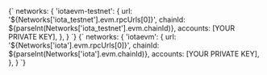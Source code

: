 
<Tabs groupId='network' queryString>
<TabItem value='iota_testnet' label='IOTA EVM Testnet'>

<CodeBlock language="js">
{`
networks: {
    'iotaevm-testnet': {
        url: '${Networks['iota_testnet'].evm.rpcUrls[0]}',
        chainId: ${parseInt(Networks['iota_testnet'].evm.chainId)},
        accounts: [YOUR PRIVATE KEY],
    },
}
`}
</CodeBlock>

</TabItem>
<TabItem value='iota' label='IOTA EVM'>

<CodeBlock language="js">
{`
networks: {
    'iotaevm': {
        url: '${Networks['iota'].evm.rpcUrls[0]}',
        chainId: ${parseInt(Networks['iota'].evm.chainId)},
        accounts: [YOUR PRIVATE KEY],
    },
}
`}
</CodeBlock>

</TabItem>
</Tabs>